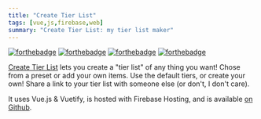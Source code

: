 ```yaml
---
title: "Create Tier List"
tags: [vue,js,firebase,web]
summary: "Create Tier List: my tier list maker"
---
```


[![forthebadge](https://forthebadge.com/images/badges/uses-html.svg)](https://forthebadge.com) [![forthebadge](https://forthebadge.com/images/badges/uses-css.svg)](https://forthebadge.com) [![forthebadge](https://forthebadge.com/images/badges/uses-js.svg)](https://forthebadge.com) [![forthebadge](https://forthebadge.com/images/badges/made-with-vue.svg)](https://forthebadge.com)


[Create Tier List](https://createtierlist.web.app/) lets you create a "tier list" of any thing you want! Chose from a preset or add your own items. Use the default tiers, or create your own! Share a link to your tier list with someone else (or don't, I don't care).  

It uses Vue.js & Vuetify, is hosted with Firebase Hosting, and is available [on Github](https://github.com/realprogrammer5000/createtierlist). 
